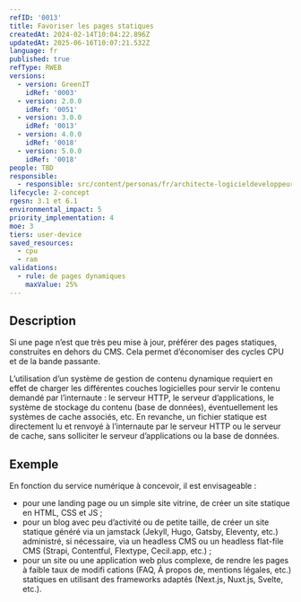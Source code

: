 ```yaml
---
refID: '0013'
title: Favoriser les pages statiques
createdAt: 2024-02-14T10:04:22.896Z
updatedAt: 2025-06-16T10:07:21.532Z
language: fr
published: true
refType: RWEB
versions:
  - version: GreenIT
    idRef: '0003'
  - version: 2.0.0
    idRef: '0051'
  - version: 3.0.0
    idRef: '0013'
  - version: 4.0.0
    idRef: '0018'
  - version: 5.0.0
    idRef: '0018'
people: TBD
responsible:
  - responsible: src/content/personas/fr/architecte-logicieldeveloppeur.mdx
lifecycle: 2-concept
rgesn: 3.1 et 6.1
environmental_impact: 5
priority_implementation: 4
moe: 3
tiers: user-device
saved_resources:
  - cpu
  - ram
validations:
  - rule: de pages dynamiques
    maxValue: 25%
---
```


## Description

Si une page n’est que très peu mise à jour, préférer des pages statiques, construites en dehors du CMS. Cela permet d’économiser des cycles CPU et de la bande passante.

L’utilisation d’un système de gestion de contenu dynamique requiert en effet de charger les différentes couches logicielles pour servir le contenu demandé par l’internaute : le serveur HTTP, le serveur d’applications, le système de stockage du contenu (base de données), éventuellement les systèmes de cache associés, etc. En revanche, un fichier statique est directement lu et renvoyé à l’internaute par le serveur HTTP ou le serveur de cache, sans solliciter le serveur d’applications ou la base de données.

## Exemple

En fonction du service numérique à concevoir, il est envisageable :

* pour une landing page ou un simple site vitrine, de créer un site statique en HTML, CSS et JS ;
* pour un blog avec peu d’activité ou de petite taille, de créer un site statique généré via un jamstack (Jekyll, Hugo, Gatsby, Eleventy, etc.) administré, si nécessaire, via un headless CMS ou un headless flat-file CMS (Strapi, Contentful, Flextype, Cecil.app, etc.) ;
* pour un site ou une application web plus complexe, de rendre les pages à faible taux de modifi cations (FAQ, À propos de, mentions légales, etc.) statiques en utilisant des frameworks adaptés (Next.js, Nuxt.js, Svelte, etc.).
